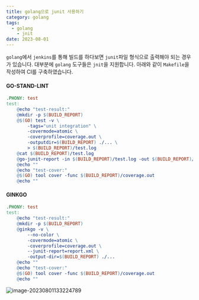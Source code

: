 ```yaml
---
title: golang으로 junit 사용하기
category: golang
tags:
  - golang
	- jnit
date: 2023-08-01
---
```


`golang`에서 `jenkins`를 통해 빌드를 하다보면 `junit`파일 형식으로 출력해야 되는 경우가 있습니다. 대부분에 `golang` 도구들은 `jnit`을 지원합니다. 아래와 같이 `Makefile`을 작성하여 CI를 구축하였습니다.

#### GO-STAND-LINT

```makefile
.PHONY: test
test:
	@echo "test-result:"
	@mkdir -p $(BUILD_REPORT)
	@$(GO) test -v \
		-tags="unit integration" \
		-covermode=atomic \
		-coverprofile=coverage.out \
		-outputdir=$(BUILD_REPORT) ./... \
		> $(BUILD_REPORT)/test.log
	@cat $(BUILD_REPORT)/test.log
	@go-junit-report -in $(BUILD_REPORT)/test.log -out $(BUILD_REPORT)/test.xml
	@echo ""
	@echo "test-cover:"
	@$(GO) tool cover -func $(BUILD_REPORT)/coverage.out
	@echo ""

```

#### GINKGO

```makefile
.PHONY: test
test:
	@echo "test-result:"
	@mkdir -p $(BUILD_REPORT)
	@ginkgo -v \
		--no-color \
		-covermode=atomic \
		-coverprofile=coverage.out \
		--junit-report=report.xml \
		-output-dir=$(BUILD_REPORT) ./...
	@echo ""
	@echo "test-cover:"
	@$(GO) tool cover -func $(BUILD_REPORT)/coverage.out
	@echo ""
```

![image-20230801133224789](../../../assets/images/posts/2023-08-01-post-golang-junit/image-20230801133224789.png)
